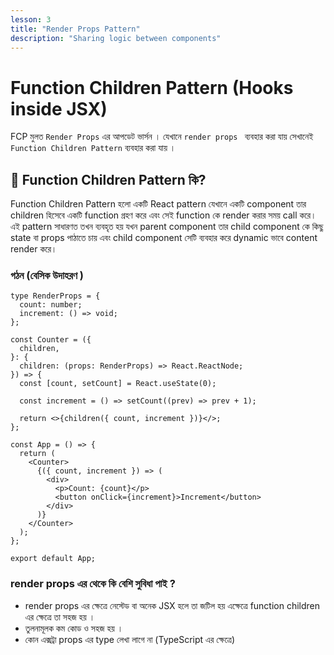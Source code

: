 ```yaml
---
lesson: 3
title: "Render Props Pattern"
description: "Sharing logic between components"
---
```


# Function Children Pattern (Hooks inside JSX)

FCP মুলত `Render Props` এর আপডেট ভার্সন । যেখানে `render props ` ব্যবহার করা যায় সেখানেই `Function Children Pattern` ব্যবহার করা যায় ।

## 🔹 Function Children Pattern কি?

Function Children Pattern হলো একটি React pattern যেখানে একটি component তার children হিসেবে একটি function গ্রহণ করে এবং সেই function কে render করার সময় call করে। এই pattern সাধারণত তখন ব্যবহৃত হয় যখন parent component তার child component কে কিছু state বা props পাঠাতে চায় এবং child component সেটি ব্যবহার করে dynamic ভাবে content render করে।

### গঠন (বেসিক উদাহরণ )

```tsx
type RenderProps = {
  count: number;
  increment: () => void;
};

const Counter = ({
  children,
}: {
  children: (props: RenderProps) => React.ReactNode;
}) => {
  const [count, setCount] = React.useState(0);

  const increment = () => setCount((prev) => prev + 1);

  return <>{children({ count, increment })}</>;
};

const App = () => {
  return (
    <Counter>
      {({ count, increment }) => (
        <div>
          <p>Count: {count}</p>
          <button onClick={increment}>Increment</button>
        </div>
      )}
    </Counter>
  );
};

export default App;
```

### render props এর থেকে কি বেশি সুবিধা পাই ?

- render props এর ক্ষেত্রে নেস্টেড বা অনেক JSX হলে তা জটিল হয় এক্ষেত্রে function children এর ক্ষেত্রে তা সহজ হয় ।
- তুলনামূলক কম কোড ও সহজ হয় ।
- কোন এক্সট্রা props এর type লেখা লাগে না (TypeScript এর ক্ষেত্রে)
